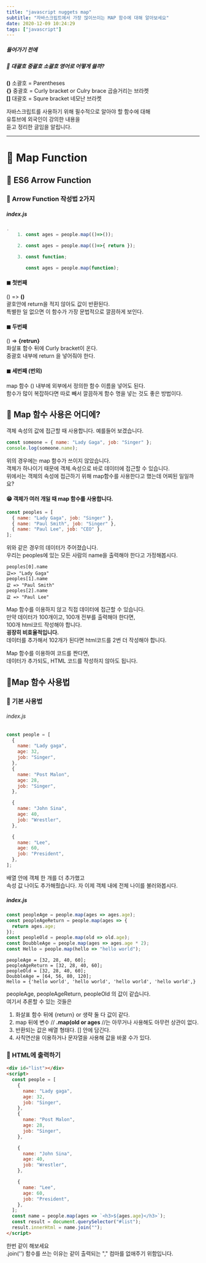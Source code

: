 ```yaml
---
title: "javascript nuggets map"
subtitle: "자바스크립트에서 가장 많이쓰이는 MAP 함수에 대해 알아보세요"
date: 2020-12-09 10:24:29
tags: ["javascript"]
---
```


##### 들어가기 전에

##### 📌 대괄호 중괄호 소괄호 영어로 어떻게 쓸까?

**()** 소괄호 = Parentheses  
**{}** 중괄호 = Curly bracket or Culry brace 곱슬거리는 브라켓  
**[]** 대괄호 = Squre bracket 네모난 브라켓

자바스크립트를 사용하기 위해 필수적으로 알아야 할 함수에 대해  
유튜브에 외국인이 강의한 내용을  
듣고 정리한 글임을 알립니다.

---

# 🚀 Map Function

## 🔨 ES6 Arrow Function

### 📌 Arrow Function 작성법 2가지

##### index.js

```jsx
.
    1. const ages = people.map(()=>());

    2. const ages = people.map(()=>{ return });

    3. const function;

       const ages = people.map(function);

```

#### ◼ 첫번째

() => **()**  
괄호안에 return을 적지 않아도 값이 반환된다.  
특별한 일 없으면 이 함수가 가장 문법적으로 깔끔하게 보인다.

#### ◼ 두번째

() => **{retrun}**  
화살표 함수 뒤에 Curly bracket이 온다.  
중괄호 내부에 return 을 넣어줘야 한다.

#### ◼ 세번째 (번외)

map 함수 () 내부에 외부에서 정의한 함수 이름을 넣어도 된다.  
함수가 많이 복잡하다면 따로 빼서 깔끔하게 함수 명을 넣는 것도 좋은 방법이다.

## 🔨 Map 함수 사용은 어디에?

객체 속성의 값에 접근할 때 사용합니다.
예를들어 보겠습니다.

```js
const someone = { name: "Lady Gaga", job: "Singer" };
console.log(someone.name);
```

위의 경우에는 map 함수가 쓰이지 않았습니다.  
객체가 하나이기 때문에 객체.속성으로 바로 데이터에 접근할 수 있습니다.  
위에서는 객체의 속성에 접근하기 위해 map함수를 사용한다고 했는데 어찌된 일일까요?

#### 😁 객체가 여러 개일 때 map 함수를 사용합니다.

```js
const peoples = [
  { name: "Lady Gaga", job: "Singer" },
  { name: "Paul Smith", job: "Singer" },
  { name: "Paul Lee", job: "CEO" },
];
```

위와 같은 경우의 데이터가 주어졌습니다.  
우리는 peoples에 있는 모든 사람의 name을 출력해야 한다고 가정해봅시다.

```console
peoples[0].name
값=> "Lady Gaga"
peoples[1].name
값 => "Paul Smith"
peoples[2].name
값 => "Paul Lee"
```

Map 함수를 이용하지 않고 직접 데이터에 접근할 수 있습니다.  
만약 데이터가 100개이고, 100개 전부를 출력해야 한다면,  
100개 html코드 작성해야 합니다.  
**굉장히 비효율적입니다.**  
데이터를 추가해서 102개가 된다면 html코드를 2번 더 작성해야 합니다.

Map 함수를 이용하여 코드를 짠다면,  
데이터가 추가되도, HTML 코드를 작성하지 않아도 됩니다.

## 🔨Map 함수 사용법

### 📌 기본 사용법

###### index.js

```js
const people = [
  {
    name: "Lady gaga",
    age: 32,
    job: "Singer",
  },
  {
    name: "Post Malon",
    age: 28,
    job: "Singer",
  },

  {
    name: "John Sina",
    age: 40,
    job: "Wrestler",
  },

  {
    name: "Lee",
    age: 60,
    job: "President",
  },
];
```

배열 안에 객체 한 개를 더 추가했고  
속성 값 나이도 추가해줬습니다.
자 이제 객체 내에 전체 나이를 불러와봅시다.

##### index.js

```js
const peopleAge = people.map(ages => ages.age);
const peopleAgeReturn = people.map(ages => {
  return ages.age;
});
const peopleOld = people.map(old => old.age);
const DoubbleAge = people.map(ages => ages.age * 2);
const Hello = people.map(hello => "hello world");
```

```console
peopleAge = [32, 28, 40, 60];
peopleAgeReturn = [32, 28, 40, 60];
peopleOld = [32, 28, 40, 60];
DoubbleAge = [64, 56, 80, 120];
Hello = {'hello world', 'hello world', 'hello world', 'hello world',}
```

peopleAge, peopleAgeReturn, peopleOld 의 값이 같습니다.  
여기서 추론할 수 있는 것들은

1. 화살표 함수 뒤에 {return} or 생략 둘 다 값이 같다.
2. map 뒤에 변수 // **.map(old or ages** //는 아무거나 사용해도 아무런 상관이 없다.
3. 반환되는 값은 배열 형태다. [] 안에 담긴다.
4. 사칙연산을 이용하거나 문자열을 사용해 값을 바꿀 수가 있다.

### 📌 HTML에 출력하기

```html
<div id="list"></div>
<script>
  const people = [
    {
      name: "Lady gaga",
      age: 32,
      job: "Singer",
    },
    {
      name: "Post Malon",
      age: 28,
      job: "Singer",
    },

    {
      name: "John Sina",
      age: 40,
      job: "Wrestler",
    },

    {
      name: "Lee",
      age: 60,
      job: "President",
    },
  ];
  const name = people.map(ages => `<h3>${ages.age}</h3>`);
  const result = document.querySelector("#list");
  result.innerHtml = name.join("");
</script>
```

한번 같이 해보세요  
.join('') 함수를 쓰는 이유는 같이 출력되는 "," 컴마를 없애주기 위함입니다.

